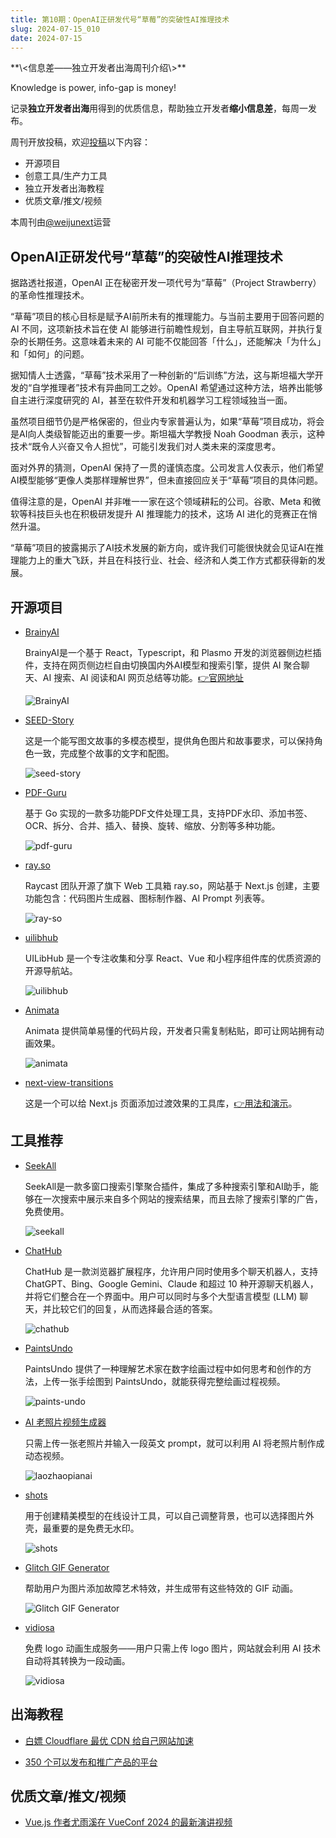 ```yaml
---
title: 第10期：OpenAI正研发代号“草莓”的突破性AI推理技术
slug: 2024-07-15_010
date: 2024-07-15
---
```


<Aside>
**\<信息差——独立开发者出海周刊介绍\>**

Knowledge is power, info-gap is money!

记录**独立开发者出海**用得到的优质信息，帮助独立开发者**缩小信息差**，每周一发布。

周刊开放投稿，欢迎[投稿](https://github.com/weijunext/gapis.money/issues)以下内容：
- 开源项目
- 创意工具/生产力工具
- 独立开发者出海教程
- 优质文章/推文/视频

本周刊由[@weijunext](https://x.com/weijunext)运营
</Aside>

## OpenAI正研发代号“草莓”的突破性AI推理技术

据路透社报道，OpenAI 正在秘密开发一项代号为“草莓”（Project Strawberry）的革命性推理技术。

“草莓”项目的核心目标是赋予AI前所未有的推理能力。与当前主要用于回答问题的 AI 不同，这项新技术旨在使 AI 能够进行前瞻性规划，自主导航互联网，并执行复杂的长期任务。这意味着未来的 AI 可能不仅能回答「什么」，还能解决「为什么」和「如何」的问题。

据知情人士透露，“草莓”技术采用了一种创新的“后训练”方法，这与斯坦福大学开发的“自学推理者”技术有异曲同工之妙。OpenAI 希望通过这种方法，培养出能够自主进行深度研究的 AI，甚至在软件开发和机器学习工程领域独当一面。

虽然项目细节仍是严格保密的，但业内专家普遍认为，如果“草莓”项目成功，将会是AI向人类级智能迈出的重要一步。斯坦福大学教授 Noah Goodman 表示，这种技术“既令人兴奋又令人担忧”，可能引发我们对人类未来的深度思考。

面对外界的猜测，OpenAI 保持了一贯的谨慎态度。公司发言人仅表示，他们希望AI模型能够“更像人类那样理解世界”，但未直接回应关于“草莓”项目的具体问题。

值得注意的是，OpenAI 并非唯一一家在这个领域耕耘的公司。谷歌、Meta 和微软等科技巨头也在积极研发提升 AI 推理能力的技术，这场 AI 进化的竞赛正在悄然升温。

“草莓”项目的披露揭示了AI技术发展的新方向，或许我们可能很快就会见证AI在推理能力上的重大飞跃，并且在科技行业、社会、经济和人类工作方式都获得新的发展。

## 开源项目

- [BrainyAI](https://github.com/luyu0279/BrainyAI)

  BrainyAI是一个基于 React，Typescript，和 Plasmo 开发的浏览器侧边栏插件，支持在网页侧边栏自由切换国内外AI模型和搜索引擎，提供 AI 聚合聊天、AI 搜索、AI 阅读和AI 网页总结等功能。[👉官网地址](https://brainyai.app/utm_source=gapis.money&utm_medium=pr&utm_campaign=0709)

  ![BrainyAI](/assets/010/brainy-ai.webp)

- [SEED-Story](https://github.com/TencentARC/SEED-Story)

  这是一个能写图文故事的多模态模型，提供角色图片和故事要求，可以保持角色一致，完成整个故事的文字和配图。

  ![seed-story](/assets/010/seed-story.webp)

- [PDF-Guru](https://github.com/kevin2li/PDF-Guru)

  基于 Go 实现的一款多功能PDF文件处理工具，支持PDF水印、添加书签、OCR、拆分、合并、插入、替换、旋转、缩放、分割等多种功能。

  ![pdf-guru](/assets/010/pdf-guru.webp)

- [ray.so](https://ray.so/)

  Raycast 团队开源了旗下 Web 工具箱 ray.so，网站基于 Next.js 创建，主要功能包含：代码图片生成器、图标制作器、AI Prompt 列表等。

  ![ray-so](/assets/010/ray-so.webp)

- [uilibhub](https://github.com/aidevtoolkit/uilibhub)

  UILibHub 是一个专注收集和分享 React、Vue 和小程序组件库的优质资源的开源导航站。

  ![uilibhub](/assets/010/uilibhub.webp)
  
- [Animata](https://github.com/codse/animata)

  Animata 提供简单易懂的代码片段，开发者只需复制粘贴，即可让网站拥有动画效果。

  ![animata](/assets/010/animata.webp)

- [next-view-transitions](https://github.com/shuding/next-view-transitions)

  这是一个可以给 Next.js 页面添加过渡效果的工具库，[👉用法和演示](https://x.com/weijunext/status/1811588664150892830)。


## 工具推荐

- [SeekAll](https://seekall.ai/)

  SeekAll是一款多窗口搜索引擎聚合插件，集成了多种搜索引擎和AI助手，能够在一次搜索中展示来自多个网站的搜索结果，而且去除了搜索引擎的广告，免费使用。

  ![seekall](/assets/010/seek-all.webp)

- [ChatHub](https://app.chathub.gg/?ref=gapismoney)

  ChatHub 是一款浏览器扩展程序，允许用户同时使用多个聊天机器人，支持 ChatGPT、Bing、Google Gemini、Claude 和超过 10 种开源聊天机器人，并将它们整合在一个界面中。用户可以同时与多个大型语言模型 (LLM) 聊天，并比较它们的回复，从而选择最合适的答案。

  ![chathub](/assets/010/chathub.webp)

- [PaintsUndo](https://lllyasviel.github.io/pages/paints_undo/)

  PaintsUndo 提供了一种理解艺术家在数字绘画过程中如何思考和创作的方法，上传一张手绘图到 PaintsUndo，就能获得完整绘画过程视频。

  ![paints-undo](/assets/010/paints-undo.webp)

- [AI 老照片视频生成器](https://laozhaopianai.com/)

  只需上传一张老照片并输入一段英文 prompt，就可以利用 AI 将老照片制作成动态视频。

  ![laozhaopianai](/assets/010/laozhaopianai.webp)

- [shots](https://shots.so/)

  用于创建精美模型的在线设计工具，可以自己调整背景，也可以选择图片外壳，最重要的是免费无水印。

  ![shots](/assets/010/shots-so.webp)

- [Glitch GIF Generator](https://glitchgenerator.com/)

  帮助用户为图片添加故障艺术特效，并生成带有这些特效的 GIF 动画。

  ![Glitch GIF Generator](/assets/010/glitchgenerator.webp)

- [vidiosa](https://logo.vidiosa.com/)

  免费 logo 动画生成服务——用户只需上传 logo 图片，网站就会利用 AI 技术自动将其转换为一段动画。

  ![vidiosa](/assets/010/vidiosa.webp)


## 出海教程

- [白嫖 Cloudflare 最优 CDN 给自己网站加速](https://www.youtube.com/watch?v=XiseBoIrOPc)

- [350 个可以发布和推广产品的平台](https://docs.google.com/spreadsheets/u/0/d/1Ky8NU5nhSi_zYHBbvxvofOmMRZf0r3MwiM0apoe8Pvk/htmlview?pli=1#)


## 优质文章/推文/视频

- [Vue.js 作者尤雨溪在 VueConf 2024 的最新演讲视频](https://www.bilibili.com/video/BV1q1421b7YR/)